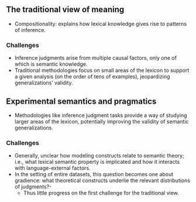 ## The traditional view of meaning

- Compositionality: explains how lexical knowledge gives rise to patterns of inference.

### Challenges

- Inference judgments arise from multiple causal factors, only one of which is semantic knowledge.
- Traditional methodologies focus on small areas of the lexicon to support a given analysis (on the order of tens of examples), jeopardizing generalizations' validity.

## Experimental semantics and pragmatics

- Methodologies like inference judgment tasks provide a way of studying larger areas of the lexicon, potentially improving the validity of semantic generalizations.


### Challenges

- Generally, unclear how modeling constructs relate to semantic theory; i.e., what lexical semantic property is implicated and how it interacts with language-external factors.
- In the setting of entire datasets, this question becomes one about gradience: what theoretical constructs underlie the relevant distributions of judgments?-
  - Thus little progress on the first challenge for the traditional view.
